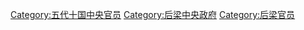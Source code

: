 [[Category:五代十国中央官员|Category:五代十国中央官员]]
[[Category:后梁中央政府|Category:后梁中央政府]]
[[Category:后梁官员|Category:后梁官员]]